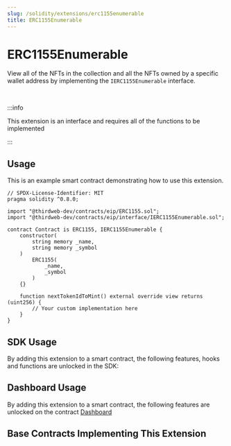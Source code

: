 ```yaml
---
slug: /solidity/extensions/erc1155enumerable
title: ERC1155Enumerable
---
```



# ERC1155Enumerable

View all of the NFTs in the collection and all the NFTs owned by a specific wallet address by implementing the `IERC1155Enumerable` interface.

<ViewContractCodeButton
  link="https://github.com/thirdweb-dev/contracts/blob/main/contracts/eip/interface/IERC1155Enumerable.sol"
  name="IERC1155Enumerable"
  isInterface={true}
/>

<br/>

:::info

This extension is an interface and requires all of the functions to be implemented

:::

## Usage

This is an example smart contract demonstrating how to use this extension.

```solidity
// SPDX-License-Identifier: MIT
pragma solidity ^0.8.0;

import "@thirdweb-dev/contracts/eip/ERC1155.sol";
import "@thirdweb-dev/contracts/eip/interface/IERC1155Enumerable.sol";

contract Contract is ERC1155, IERC1155Enumerable {
    constructor(
        string memory _name,
        string memory _symbol
    )
        ERC1155(
            _name,
            _symbol
        )
    {}

    function nextTokenIdToMint() external override view returns (uint256) {
        // Your custom implementation here
    }
}
```

## SDK Usage

By adding this extension to a smart contract, the following features, hooks and functions are unlocked in the SDK:

## Dashboard Usage

By adding this extension to a smart contract, the following features are unlocked on the contract [Dashboard](/dashboard)

## Base Contracts Implementing This Extension
